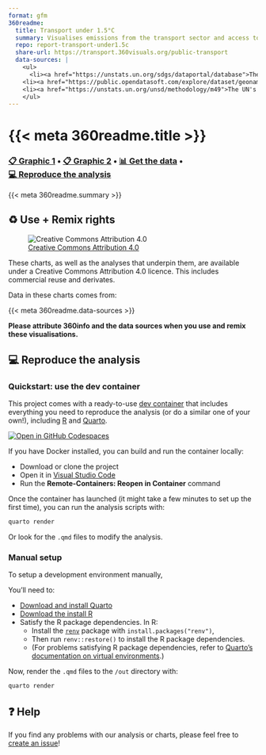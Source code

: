 ```yaml
---
format: gfm
360readme:
  title: Transport under 1.5°C
  summary: Visualises emissions from the transport sector and access to public transport
  repo: report-transport-under1.5c
  share-url: https://transport.360visuals.org/public-transport
  data-sources: |
    <ul>
      <li><a href="https://unstats.un.org/sdgs/dataportal/database">The UN's SDG Data Portal</a>
    <li><a href="https://public.opendatasoft.com/explore/dataset/geonames-all-cities-with-a-population-1000">OpenDataSoft's dataset of cities over 1000 people</a>
    <li><a href="https://unstats.un.org/unsd/methodology/m49">The UN's hierarchy of country regions</a>
    </ul>
---
```


# {{< meta 360readme.title >}}
### [📋&nbsp;Graphic&nbsp;1]({{< meta 360readme.share-url >}}?edshare) • [📋&nbsp;Graphic&nbsp;2](https://www.datawrapper.de/_/FxQj1/) • [📊&nbsp;Get&nbsp;the&nbsp;data](data) • [💻&nbsp;Reproduce&nbsp;the&nbsp;analysis](#-reproduce-the-analysis)

{{< meta 360readme.summary >}}

## ♻️ Use + Remix rights

![[Creative Commons Attribution 4.0](https://creativecommons.org/licenses/by/4.0)](https://mirrors.creativecommons.org/presskit/buttons/80x15/png/by.png)

These charts, as well as the analyses that underpin them, are available under a Creative Commons Attribution 4.0 licence. This includes commercial reuse and derivates.

<!-- Do any of the data sources fall under a different licence? If so, describe the licence and which parts of the data fall under it here! if most of it does, change the above and replace LICENCE.md too -->

Data in these charts comes from:

{{< meta 360readme.data-sources >}}

**Please attribute 360info and the data sources when you use and remix these visualisations.**

## 💻 Reproduce the analysis

### Quickstart: use the dev container

This project comes with a ready-to-use [dev container](https://code.visualstudio.com/docs/remote/containers) that includes everything you need to reproduce the analysis (or do a similar one of your own!), including [R](https://r-project.org) and [Quarto](https://quarto.org).

[![Open in GitHub Codespaces](https://github.com/codespaces/badge.svg)](https://codespaces.new/360-info/{{< meta 360readme.repo >}}?quickstart=1)

If you have Docker installed, you can build and run the container locally:

- Download or clone the project
- Open it in [Visual Studio Code](https://code.visualstudio.com)
- Run the **Remote-Containers: Reopen in Container** command

Once the container has launched (it might take a few minutes to set up the first time), you can run the analysis scripts with:

```sh
quarto render
```

Or look for the `.qmd` files to modify the analysis.

### Manual setup

To setup a development environment manually, 

You'll need to:

- [Download and install Quarto](https://quarto.org/docs/get-started)
- [Download the install R](https://www.r-project.org)
- Satisfy the R package dependencies. In R:
  * Install the [`renv`](https://rstudio.github.io/renv) package with `install.packages("renv")`,
  * Then run `renv::restore()` to install the R package dependencies.
  * (For problems satisfying R package dependencies, refer to [Quarto's documentation on virtual environments](https://quarto.org/docs/projects/virtual-environments.html).)

Now, render the `.qmd` files to the `/out` directory with:

```sh
quarto render
```

## ❓ Help

If you find any problems with our analysis or charts, please feel free to [create an issue](https://github.com/360-info/{{< meta 360readme.repo >}}/issues/new)!
